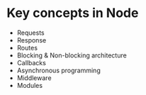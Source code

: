 # Key concepts in Node

- Requests
- Response
- Routes
- Blocking & Non-blocking architecture
- Callbacks
- Asynchronous programming
- Middleware
- Modules
